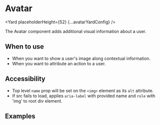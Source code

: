 <!--
Copyright (c) Uber Technologies, Inc.

This source code is licensed under the MIT license found in the
LICENSE file in the root directory of this source tree.
-->





<SEO
  description="The Avatar component adds additional visual information about a user."
  keywords="avatar, react avatar, react user info"
/>


# Avatar

<Yard placeholderHeight={52} {...avatarYardConfig} />

The Avatar component adds additional visual information about a user.

## When to use

- When you want to show a user's image along contextual information.
- When you want to attribute an action to a user.

## Accessibility

- Top level `name` prop will be set on the `<img>` element as its `alt` attribute.
- If src fails to load, applies `aria-label` with provided name and `role` with 'img' to root div element.

## Examples

<Example title="Avatar with available sizes" path="avatar/sizes.tsx">
  <Sizes />
</Example>

<Example title="Avatar with error fallback" path="avatar/error.tsx">
  <Error />
</Example>

<Example title="Avatar with initials" path="avatar/initials.tsx">
  <Initials />
</Example>

<Example title="Avatar with example overrides" path="avatar/override.tsx">
  <Override />
</Example>

<Exports
  component={AvatarExports}
  title="Avatar exports"
  path="baseui/avatar"
/>

